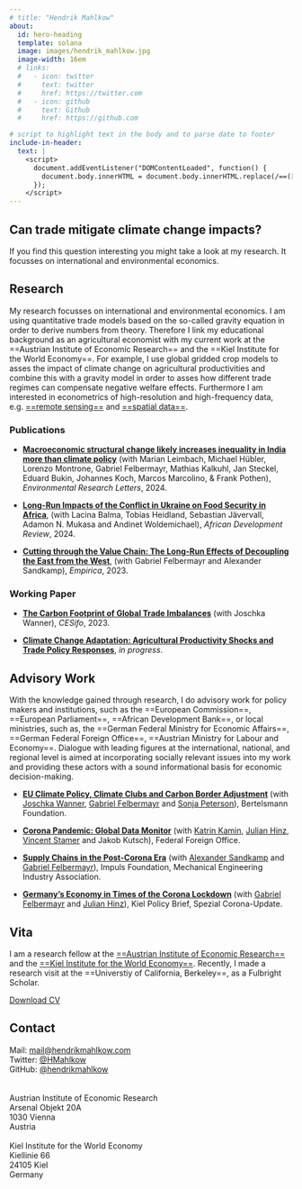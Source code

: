 ```yaml
---
# title: "Hendrik Mahlkow"
about:
  id: hero-heading
  template: solana
  image: images/hendrik_mahlkow.jpg
  image-width: 16em
  # links:
  #   - icon: twitter
  #     text: twitter
  #     href: https://twitter.com
  #   - icon: github
  #     text: Github
  #     href: https://github.com

# script to highlight text in the body and to parse date to footer
include-in-header:
  text: |
    <script>
      document.addEventListener("DOMContentLoaded", function() {
        document.body.innerHTML = document.body.innerHTML.replace(/==([^=]+)==/g, '<span class="highlight">$1</span>');
      });
    </script>
---
```


::: landing
# **Can trade mitigate climate change impacts?**

```{=html}
<p class="subtitle">If you find this question interesting you might take a look at my research. It focusses on international and environmental economics.</p>
```
:::

## **Research**

My research focusses on international and environmental economics. I am using quantitative trade models based on the so-called gravity equation in order to derive numbers from theory. Therefore I link my educational background as an agricultural economist with my current work at the ==Austrian Institute of Economic Research== and the ==Kiel Institute for the World Economy==. For example, I use global gridded crop models to asses the impact of climate change on agricultural productivities and combine this with a gravity model in order to asses how different trade regimes can compensate negative welfare effects. Furthermore I am interested in econometrics of high-resolution and high-frequency data, e.g. [==remote sensing==](https://www.hendrikmahlkow.com/files/Datenmonitor_Global.pdf) and [==spatial data==](https://www.ifw-kiel.de/de/themendossiers/die-corona-krise/datenmonitor-corona-krise/).

### **Publications**

-   [**Macroeconomic structural change likely increases inequality in India more than climate policy**](https://www.doi.org/10.1088/1748-9326/ad34e9) (with Marian Leimbach, Michael Hübler, Lorenzo Montrone, Gabriel Felbermayr, Mathias Kalkuhl, Jan Steckel, Eduard Bukin, Johannes Koch, Marcos Marcolino, & Frank Pothen), *Environmental Research Letters*, 2024.

-   [**Long-Run Impacts of the Conflict in Ukraine on Food Security in Africa**](http://doi.org/10.1111/1467-8268.12745), (with Lacina Balma, Tobias Heidland, Sebastian Jävervall, Adamon N. Mukasa and Andinet Woldemichael), *African Development Review*, 2024.

-   [**Cutting through the Value Chain: The Long-Run Effects of Decoupling the East from the West**](https://link.springer.com/article/10.1007/s10663-022-09561-wationen/kieler-arbeitspapiere/2022/cutting-through-the-value-chain-the-long-run-effects-of-decoupling-the-east-from-the-west-17087/), (with Gabriel Felbermayr and Alexander Sandkamp), *Empirica*, 2023.

### **Working Paper**

-   [**The Carbon Footprint of Global Trade Imbalances**](https://www.cesifo.org/en/publications/2023/working-paper/carbon-footprint-global-trade-imbalances) (with Joschka Wanner), *CESifo*, 2023.

-   [**Climate Change Adaptation: Agricultural Productivity Shocks and Trade Policy Responses**](https://www.hendrikmahlkow.com/files/Productivity_shocks__trade_policy__and_climate_change_adaptation.pdf), *in progress*.

## **Advisory Work**

With the knowledge gained through research, I do advisory work for policy makers and institutions, such as the ==European Commission==, ==European Parliament==, ==African Development Bank==, or local ministries, such as, the ==German Federal Ministry for Economic Affairs==, ==German Federal Foreign Office==, ==Austrian Ministry for Labour and Economy==. Dialogue with leading figures at the international, national, and regional level is aimed at incorporating socially relevant issues into my work and providing these actors with a sound informational basis for economic decision-making.

-   [**EU Climate Policy, Climate Clubs and Carbon Border Adjustment**](https://www.bertelsmann-stiftung.de/de/publikationen/publikation/did/eu-klimapolitik-klimaclubs-und-co2-grenzausgleich) (with [Joschka Wanner](http://joschkawanner.de/), [Gabriel Felbermayr](https://www.ifw-kiel.de/experts/ifw/gabriel-felbermayr/) and [Sonja Peterson](https://www.ifw-kiel.de/experts/ifw/sonja-peterson/)), Bertelsmann Foundation.

-   [**Corona Pandemic: Global Data Monitor**](https://www.ifw-kiel.de/de/publikationen/policy-papers/2021/corona-krise-datenmonitor-global-0/) (with [Katrin Kamin](https://www.ifw-kiel.de/experts/ifw/katrin-kamin/), [Julian Hinz](https://julianhinz.com/), [Vincent Stamer](https://www.ifw-kiel.de/de/experten/ifw/vincent-stamer/) and Jakob Kutsch), Federal Foreign Office.

-   [**Supply Chains in the Post-Corona Era**](https://www.ifw-kiel.de/publications/policy-papers/2021/supply-chains-in-the-post-corona-era-in-german-15841/) (with [Alexander Sandkamp](https://www.ifw-kiel.de/experts/ifw/alexander-sandkamp/) and [Gabriel Felbermayr](https://www.ifw-kiel.de/experts/ifw/gabriel-felbermayr/)), Impuls Foundation, Mechanical Engineering Industry Association.

-   [**Germany's Economy in Times of the Corona Lockdown**](https://www.ifw-kiel.de/publications/kiel-policy-briefs/special-edition/germanys-economy-in-times-of-the-corona-lockdown-14127/) (with [Gabriel Felbermayr](https://www.ifw-kiel.de/experts/ifw/gabriel-felbermayr/) and [Julian Hinz](https://julianhinz.com/)), Kiel Policy Brief, Spezial Corona-Update.

::: {#hero-heading}
## Vita

I am a research fellow at the [==Austrian Institute of Economic Research==](https://www.wifo.ac.at/) and the [==Kiel Institute for the World Economy==](http://www.ifw-kiel.de/). Recently, I made a research visit at the ==Universtiy of California, Berkeley==, as a Fulbright Scholar.

[Download CV](https://www.hendrikmahlkow.com/files/CV.pdf)
:::

## Contact

Mail: [mail\@hendrikmahlkow.com](mailto:mail@hendrikmahlkow.com)\
Twitter: [\@HMahlkow](https://twitter.com/HMahlkow)\
GitHub: [\@hendrikmahlkow](https://github.com/hendrikmahlkow)[\
](https://twitter.com/HMahlkow)\
\
Austrian Institute of Economic Research\
Arsenal Objekt 20A\
1030 Vienna\
Austria\
\
Kiel Institute for the World Economy\
Kiellinie 66\
24105 Kiel\
Germany
